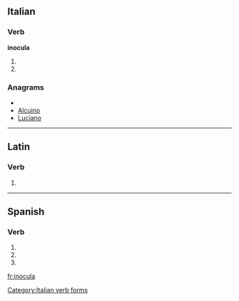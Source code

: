 ==Italian==

===Verb===
'''inocula'''

# {{conjugation of|inoculare||3|s|pres|ind|lang=it}}
# {{conjugation of|inoculare||2|s|imp|lang=it}}

===Anagrams===
* {{alphagram|acilnou}}
* [[Alcuino#Italian|Alcuino]]
* [[Luciano#Italian|Luciano]]

[[Category:Italian verb forms]]

----

==Latin==

===Verb===
{{la-verb-form|inoculā}}

# {{conjugation of|inoculo|inoculō|2|s|pres|act|imp|lang=la}}
{{count page|[[Wiktionary:Page count]]}}

----

==Spanish==

===Verb===
{{es-verb-form|inocular}}

# {{es-verb form of|ending=ar|mood=imperative|sense=affirmative|pers=2|formal=no|number=singular|[[inocular]]}}
# {{es-verb form of|ending=ar|mood=indicative|tense=present|pers=2|formal=yes|number=singular|[[inocular]]}}
# {{es-verb form of|ending=ar|mood=indicative|tense=present|pers=3|number=singular|[[inocular]]}}

[[fr:inocula]]